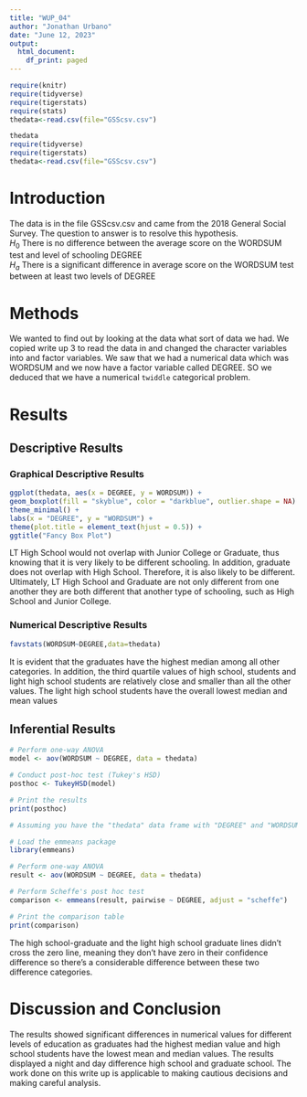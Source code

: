 ```yaml
---
title: "WUP_04"
author: "Jonathan Urbano"
date: "June 12, 2023"
output:
  html_document:
    df_print: paged
---
```


```r
require(knitr)
require(tidyverse)
require(tigerstats)
require(stats)
thedata<-read.csv(file="GSScsv.csv")
```

```r
thedata
require(tidyverse)
require(tigerstats)
thedata<-read.csv(file="GSScsv.csv")
```

# Introduction

<!--In this section you explain what you are trying to show.  Where did the data come from?  What is the research or other question you are trying to answer?!-->

The data is in the file GSScsv.csv and came from the 2018 General Social Survey.  The question to answer is to resolve this hypothesis.  
$H_0$ There is no difference between the average score on the WORDSUM test and level of schooling DEGREE  
$H_a$ There is a significant difference in average score on the WORDSUM test between at least two levels of DEGREE  

# Methods

We wanted to find out by looking at the data what sort of data we had. We copied write up 3 to read the data in and changed the character variables into and factor variables. We saw that we had a numerical data which was WORDSUM and we now have a factor variable called DEGREE. SO we deduced that we have a numerical `twiddle` categorical problem. 

<!--Mention that you intend to use chatGPT to the greatest extent possible. Give credit to chatGPT when you use it to create code in your report. Decide on your methods:  use "variable analysis" or other appropriate descriptors.  Make sure to choose at least one graphical method and at least one numerical method.!-->

# Results

<!--Divide this section into two sub-sections:  One for your descriptive  results and one for your inferential results.!-->

## Descriptive Results

### Graphical Descriptive Results

<!--Graphical results here.  Make sure to show your code.  Provide appropriate labels for axes, giving units if possible, and provide a good title for the graph, too.  Use the graphical results to describe the patterns if any that exist in the data as focused toward the research question!-->

```r
ggplot(thedata, aes(x = DEGREE, y = WORDSUM)) +
geom_boxplot(fill = "skyblue", color = "darkblue", outlier.shape = NA) +
theme_minimal() +
labs(x = "DEGREE", y = "WORDSUM") +
theme(plot.title = element_text(hjust = 0.5)) +
ggtitle("Fancy Box Plot")
```

LT High School would not overlap with Junior College or Graduate, thus knowing that it is very likely to be different schooling. In addition, graduate does not overlap with High School. Therefore, it is also likely to be different. Ultimately, LT High School and Graduate are not only different from one another they are both different that another type of schooling, such as High School and Junior College.

### Numerical Descriptive Results

```r
favstats(WORDSUM~DEGREE,data=thedata)
```
<!--Numerical results go here. Use the numerical results to describe the patterns if any that exist in the data as focused toward the research question!-->

It is evident that the graduates have the highest median among all other categories. In addition, the third quartile values of high school, students and light high school students are relatively close and smaller than all the other values. The light high school students have the overall lowest median and mean values 

## Inferential Results

<!--State hypothesis clearly.  Make sure your discussion of the inferential test covers all the aspects that the test output produces, such as test statistic, p-value etc.  Make a decision about the null hypothesis, explain the assumptions on which the selected test/procedure was based, and why the chosen procedure satisfys the assumptions and is appropriate to answer the research question!-->

```r
# Perform one-way ANOVA
model <- aov(WORDSUM ~ DEGREE, data = thedata)

# Conduct post-hoc test (Tukey's HSD)
posthoc <- TukeyHSD(model)

# Print the results
print(posthoc)
```

```r
# Assuming you have the "thedata" data frame with "DEGREE" and "WORDSUM" columns

# Load the emmeans package
library(emmeans)

# Perform one-way ANOVA
result <- aov(WORDSUM ~ DEGREE, data = thedata)

# Perform Scheffe's post hoc test
comparison <- emmeans(result, pairwise ~ DEGREE, adjust = "scheffe")

# Print the comparison table
print(comparison)
```

The high school-graduate and the light high school graduate lines didn't cross the zero line, meaning they don't have zero in their confidence difference so there's a considerable difference between these two difference categories. 

# Discussion and Conclusion

<!--Discussion and conclusion here.  If you found a relationship be sure to consider whether the relationship occurs because one of the variavbles causes the other, or whether they perhasps are related for some other reason.  Watch the chapter 6 videos from the GeorgeTown videos collection.!-->
The results showed significant differences in numerical values for different levels of education as graduates had the highest median value and high school students have the lowest mean and median values. The results displayed a night and day difference high school and graduate school. The work done on this write up is applicable to making cautious decisions and making careful analysis.  
